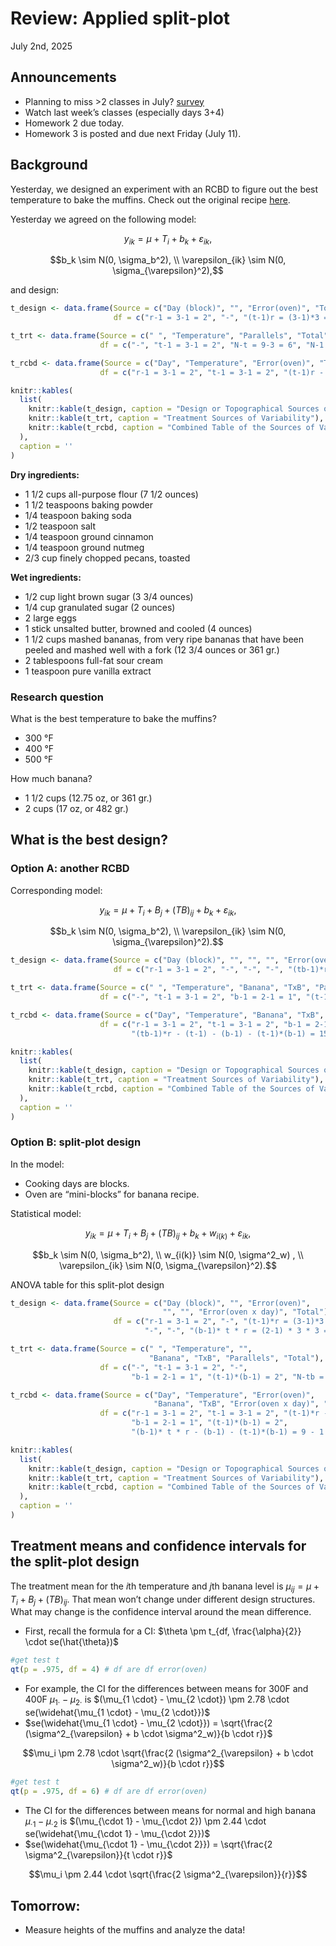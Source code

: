 # Review: Applied split-plot 
July 2nd, 2025  

## Announcements

- Planning to miss >2 classes in July? [survey](https://forms.gle/TwhpwMD9i7ybawSa9) 
- Watch last week's classes (especially days 3+4) 
- Homework 2 due today. 
- Homework 3 is posted and due next Friday (July 11). 

## Background  

Yesterday, we designed an experiment with an RCBD to figure out the best temperature to bake the muffins. Check out the original recipe [here](https://www.ouichefnetwork.com/2016/06/a-life-changing-banana-nut-muffin.html).

Yesterday we agreed on the following model: 

$$y_{ik} = \mu + T_i + b_k + \varepsilon_{ik},$$

$$b_k \sim N(0, \sigma_b^2), \\ \varepsilon_{ik} \sim N(0, \sigma_{\varepsilon}^2),$$

and design: 
```r
t_design <- data.frame(Source = c("Day (block)", "", "Error(oven)", "Total"),
                       df = c("r-1 = 3-1 = 2", "-", "(t-1)r = (3-1)*3 = 6", "N-1 = 8"))

t_trt <- data.frame(Source = c(" ", "Temperature", "Parallels", "Total"),
                    df = c("-", "t-1 = 3-1 = 2", "N-t = 9-3 = 6", "N-1 = 8"))

t_rcbd <- data.frame(Source = c("Day", "Temperature", "Error(oven)", "Total"),
                    df = c("r-1 = 3-1 = 2", "t-1 = 3-1 = 2", "(t-1)r - (t-1) = 2*3 - 2 = 4", "N-1 = 8"))

knitr::kables(
  list(
    knitr::kable(t_design, caption = "Design or Topographical Sources of Variability"),
    knitr::kable(t_trt, caption = "Treatment Sources of Variability"),
    knitr::kable(t_rcbd, caption = "Combined Table of the Sources of Variability")
  ),
  caption = ''
)
```

**Dry ingredients:**  

- 1 1/2 cups all-purpose flour (7 1/2 ounces)
- 1 1/2 teaspoons baking powder 
- 1/4 teaspoon baking soda 
- 1/2 teaspoon salt 
- 1/4 teaspoon ground cinnamon 
- 1/4 teaspoon ground nutmeg
- 2/3 cup finely chopped pecans, toasted

**Wet ingredients:**  

- 1/2 cup light brown sugar (3 3/4 ounces)
- 1/4 cup granulated sugar (2 ounces)
- 2 large eggs
- 1 stick unsalted butter, browned and cooled (4 ounces)
- 1 1/2 cups mashed bananas, from very ripe bananas that have been peeled and mashed well with a fork (12 3/4 ounces or 361 gr.)
- 2 tablespoons full-fat sour cream
- 1 teaspoon pure vanilla extract 

### Research question

What is the best temperature to bake the muffins? 

- 300 °F
- 400 °F
- 500 °F

How much banana? 

- 1 1/2 cups (12.75 oz, or 361 gr.)
- 2 cups (17 oz, or 482 gr.) 

## What is the best design? 

### Option A: another RCBD  

Corresponding model:


$$y_{ik} = \mu + T_i + B_j + (TB)_{ij} + b_k + \varepsilon_{ik},$$

$$b_k \sim N(0, \sigma_b^2), \\ \varepsilon_{ik} \sim N(0, \sigma_{\varepsilon}^2).$$

```r
t_design <- data.frame(Source = c("Day (block)", "", "", "", "Error(oven)", "Total"),
                       df = c("r-1 = 3-1 = 2", "-", "-", "-", "(tb-1)*r = (6-1)*3 = 15", "N-1 = 17"))

t_trt <- data.frame(Source = c(" ", "Temperature", "Banana", "TxB", "Parallels", "Total"),
                    df = c("-", "t-1 = 3-1 = 2", "b-1 = 2-1 = 1", "(t-1)*(b-1) = 2", "N-tb = 18 - (3*2) = 12", "N-1 = 17"))

t_rcbd <- data.frame(Source = c("Day", "Temperature", "Banana", "TxB", "Error(oven)", "Total"),
                    df = c("r-1 = 3-1 = 2", "t-1 = 3-1 = 2", "b-1 = 2-1 = 1", "(t-1)*(b-1) = 2",
                           "(tb-1)*r - (t-1) - (b-1) - (t-1)*(b-1) = 15 - 2 -1 -2 = 10", "N-1 = 17"))

knitr::kables(
  list(
    knitr::kable(t_design, caption = "Design or Topographical Sources of Variability"),
    knitr::kable(t_trt, caption = "Treatment Sources of Variability"),
    knitr::kable(t_rcbd, caption = "Combined Table of the Sources of Variability")
  ),
  caption = ''
)
```

### Option B: split-plot design

In the model:

- Cooking days are blocks. 
- Oven are "mini-blocks" for banana recipe. 

Statistical model:

$$y_{ik} = \mu + T_i + B_j + (TB)_{ij} + b_k + w_{i(k)} + \varepsilon_{ik},$$

$$b_k \sim N(0, \sigma_b^2), \\ w_{i(k)} \sim N(0, \sigma^2_w) , \\ \varepsilon_{ik} \sim N(0, \sigma_{\varepsilon}^2).$$


ANOVA table for this split-plot design 

```r
t_design <- data.frame(Source = c("Day (block)", "", "Error(oven)", 
                                  "", "", "Error(oven x day)", "Total"),
                       df = c("r-1 = 3-1 = 2", "-", "(t-1)*r = (3-1)*3 = 6",
                              "-", "-", "(b-1)* t * r = (2-1) * 3 * 3 = 9", "N-1 = 17"))

t_trt <- data.frame(Source = c(" ", "Temperature", "", 
                               "Banana", "TxB", "Parallels", "Total"),
                    df = c("-", "t-1 = 3-1 = 2", "-",
                           "b-1 = 2-1 = 1", "(t-1)*(b-1) = 2", "N-tb = 18 - (3*2) = 12", "N-1 = 17"))

t_rcbd <- data.frame(Source = c("Day", "Temperature", "Error(oven)",
                                "Banana", "TxB", "Error(oven x day)", "Total"),
                    df = c("r-1 = 3-1 = 2", "t-1 = 3-1 = 2", "(t-1)*r - (t-1)= 6 -2 = 4",
                           "b-1 = 2-1 = 1", "(t-1)*(b-1) = 2", 
                           "(b-1)* t * r - (b-1) - (t-1)*(b-1) = 9 - 1 -2 = 6", "N-1 = 17"))

knitr::kables(
  list(
    knitr::kable(t_design, caption = "Design or Topographical Sources of Variability"),
    knitr::kable(t_trt, caption = "Treatment Sources of Variability"),
    knitr::kable(t_rcbd, caption = "Combined Table of the Sources of Variability")
  ),
  caption = ''
)
```

## Treatment means and confidence intervals for the split-plot design  

The treatment mean for the $i$th temperature and $j$th banana level is $\mu_{ij} = \mu + T_i + B_j +(TB)_{ij}$. 
That mean won't change under different design structures. 
What may change is the confidence interval around the mean difference.  

- First, recall the formula for a CI: $\theta \pm t_{df, \frac{\alpha}{2}} \cdot se(\hat{\theta})$

```r
#get test t
qt(p = .975, df = 4) # df are df error(oven)
```

- For example, the CI for the differences between means for 300F and 400F $\mu_{1 \cdot} - \mu_{2 \cdot}$ is $(\mu_{1 \cdot} - \mu_{2 \cdot}) \pm 2.78 \cdot se(\widehat{\mu_{1 \cdot} - \mu_{2 \cdot}})$ 
- $se(\widehat{\mu_{1 \cdot} - \mu_{2 \cdot}}) = \sqrt{\frac{2 (\sigma^2_{\varepsilon} + b  \cdot \sigma^2_w)}{b \cdot r}}$

$$\mu_i \pm 2.78 \cdot \sqrt{\frac{2 (\sigma^2_{\varepsilon} + b \cdot \sigma^2_w)}{b \cdot r}}$$


```r
#get test t
qt(p = .975, df = 6) # df are df error(oven)
```

- The CI for the differences between means for normal and high banana $\mu_{\cdot 1} - \mu_{\cdot 2}$ is $(\mu_{\cdot 1} - \mu_{\cdot 2}) \pm 2.44 \cdot se(\widehat{\mu_{\cdot 1} - \mu_{\cdot 2}})$ 
- $se(\widehat{\mu_{\cdot 1} - \mu_{\cdot 2}}) = \sqrt{\frac{2 \sigma^2_{\varepsilon}}{t \cdot r}}$

$$\mu_i \pm 2.44 \cdot \sqrt{\frac{2 \sigma^2_{\varepsilon}}{r}}$$

## Tomorrow: 

- Measure heights of the muffins and analyze the data!  

